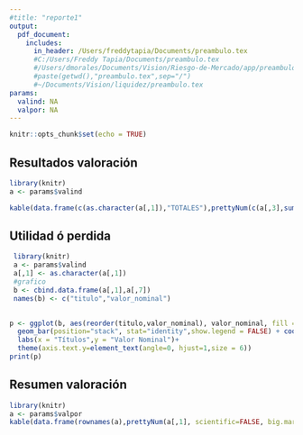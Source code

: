 ```yaml
---
#title: "reporte1"
output: 
  pdf_document:
    includes:
      in_header: /Users/freddytapia/Documents/preambulo.tex
      #C:/Users/Freddy Tapia/Documents/preambulo.tex
      #/Users/dmorales/Documents/Vision/Riesgo-de-Mercado/app/preambulo.tex
      #paste(getwd(),"preambulo.tex",sep="/") 
      #~/Documents/Vision/liquidez/preambulo.tex
params:
  valind: NA
  valpor: NA
---
```


```r
knitr::opts_chunk$set(echo = TRUE)
```

## Resultados valoración

```r
library(knitr)
a <- params$valind

kable(data.frame(c(as.character(a[,1]),"TOTALES"),prettyNum(c(a[,3],sum(a[,3])), scientific=FALSE, big.mark="."),c(a[,4],sum(a[,4]*a[,3])/sum(a[,3])),c(a[,5],sum(a[,5]*a[,3])/sum(a[,3])),prettyNum(c(a[,6],sum(a[,6])), scientific=FALSE, big.mark="."),prettyNum(c(a[,7],sum(a[,7])), scientific=FALSE, big.mark=".")),col.names=c("Títulos","Valor Nominal", "Precio hoy","Precio mercado","MTM","UTD/PER"),align="c")
```

## Utilidad ó perdida

```r
 library(knitr)
 a <- params$valind
 a[,1] <- as.character(a[,1])
 #grafico
 b <- cbind.data.frame(a[,1],a[,7])
 names(b) <- c("titulo","valor_nominal")
      

p <- ggplot(b, aes(reorder(titulo,valor_nominal), valor_nominal, fill = titulo)) +
  geom_bar(position="stack", stat="identity",show.legend = FALSE) + coord_flip() +
  labs(x = "Títulos",y = "Valor Nominal")+
  theme(axis.text.y=element_text(angle=0, hjust=1,size = 6))
print(p)

```

\newpage 

## Resumen valoración

```r
library(knitr)
a <- params$valpor
kable(data.frame(rownames(a),prettyNum(a[,1], scientific=FALSE, big.mark="."),prettyNum(a[,2], scientific=FALSE, big.mark="."),prettyNum(a[,3], scientific=FALSE, big.mark=".")),col.names=c("Títulos","Valor Nominal","Precio promedio mercado","UTD/PER"),align="c")
```
